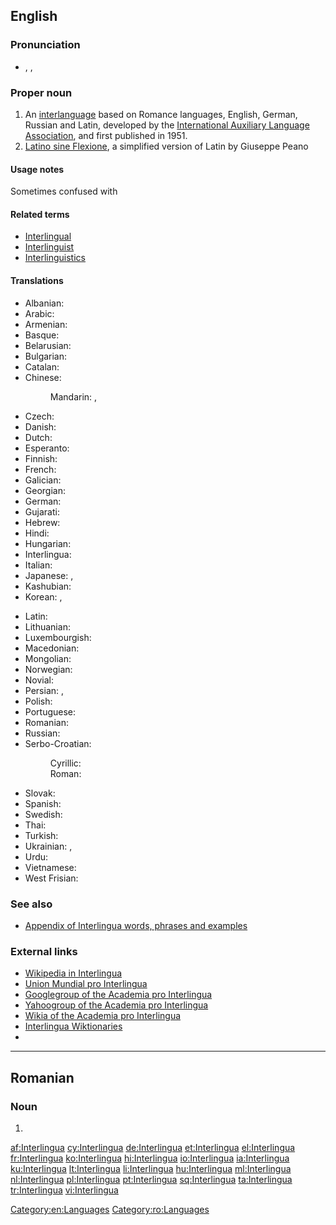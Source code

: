 {{also|interlingua}}
==English==
{{wikipedia}}
{{interwiktionary|code=ia}}

===Pronunciation===
* {{enPR|ĭn'tə(r)lĭng"wə}}, {{IPA|/ˈɪntə(r)ˌlɪŋɡwə/}}, {{X-SAMPA|/"Int@(r)%lINgw@/}}

===Proper noun===
{{en-proper noun}}

# An [[interlanguage]] based on Romance languages, English, German, Russian and Latin, developed by the [[International Auxiliary Language Association]], and first published in 1951.
# [[Latino sine Flexione]], a simplified version of Latin by Giuseppe Peano

====Usage notes====
Sometimes confused with {{term|Interlingue}}

====Related terms====
* [[Interlingual]]
* [[Interlinguist]]
* [[Interlinguistics]]

====Translations====
{{trans-top|interlanguage based on Romance languages}}
* Albanian: {{t+|sq|interlingua}}
* Arabic: {{t-|ar|إنترلنغوا|f|tr=ʾintarlinġwā}}
* Armenian: {{t-|hy|ինտերլինգվա|tr=interlingva}}
* Basque: {{t+|eu|interlingua}}
* Belarusian: {{t-|be|інтэрлінгва|f|tr=interlínhva}}
* Bulgarian: {{t-|bg|интерлингва|f|tr=interlíngva}}
* Catalan: {{t+|ca|interlingua|f}}
* Chinese:
*: Mandarin: {{t+|cmn|國際語|sc=Hani}},  {{t+|cmn|国际语|tr=Guójìyǔ|sc=Hani}}
* Czech: {{t+|cs|interlingua}}
* Danish: {{t-|da|interlingua}}
* Dutch: {{t+|nl|Interlingua}}
* Esperanto: {{t+|eo|Interlingvao}}
* Finnish: {{t+|fi|interlingua}}
* French: {{t+|fr|Interlingua}}
* Galician: {{t-|gl|Interlingua}}
* Georgian: {{t-|ka|ინტერლინგუა|tr=interlingua|sc=Geor}}
* German: {{t+|de|Interlingua}}
* Gujarati: {{t-|gu|ઇંટરલિંગુઆ|tr=inṭaraliṅgu'ā}}
* Hebrew: {{t-|he|אינטרלינגואה|f|tr=interlingua}}
* Hindi: {{t+|hi|इंटरलिंगुआ|tr=inṭaraliṅgu'ā}}
* Hungarian: {{t+|hu|interlingva}}
* Interlingua: {{t+|ia|interlingua}}
* Italian: {{t+|it|interlingua}}
* Japanese: {{t+|ja|インターリングア|tr=Intāringua}}, {{t-|ja|インターリングア語|tr=Intāringua-go}}
* Kashubian: {{t-|csb|interlingua}}
* Korean: {{t-|ko|인테르링구아|tr=Intereuringgua|sc=Hang}}, {{t-|ko|인터링구아|tr=Inteoringgua|sc=Hang}}
{{trans-mid}}
* Latin: {{t-|la|Interlingua}}
* Lithuanian: {{t+|lt|Interlingua}}
* Luxembourgish: {{t-|lb|Interlingua}}
* Macedonian: {{t-|mk|интерлингва|f|tr=interlíngva}}
* Mongolian: {{t-|mn|интерлингва|tr=interlíngva|sc=Cyrl}}
* Norwegian: {{t-|no|Interlingua}}
* Novial: {{tø|nov|interlingua}}
* Persian: {{t-|fa|زبان میانجی|tr=zabân-e miyânji}}, {{t-|fa|اینترلینگو|tr=interlingua}}
* Polish: {{t+|pl|interlingua|f}}
* Portuguese: {{t+|pt|interlíngua|f}}
* Romanian: {{t-|ro|Interlingua}}
* Russian: {{t+|ru|интерлингва|f|tr=intɛrlíngva}}
* Serbo-Croatian:
*: Cyrillic: {{t-|sh|интерлингва|m}}
*: Roman: {{t-|sh|interlingva|m}}
* Slovak: {{t-|sk|Interlingua}}
* Spanish: {{t+|es|interlingua|f}}
* Swedish: {{t+|sv|interlingua}}
* Thai: {{t-|th|ภาษาอินเตอร์ลิงกวา|tr=paasăa inderlinggwaa}}
* Turkish: {{t+|tr|İnterlingua}}
* Ukrainian: {{t+|uk|інтерлінгва|f|tr=interlínhva, interlíngva}}, {{t+|uk|інтерлінґва|f|tr=interlíngva, interlínhva}}
* Urdu: {{t-|ur|انٹرلنگوا|tr=inṭaraliṅgu'ā}}
* Vietnamese: {{t+|vi|Interlingua}}
* West Frisian: {{t-|fy|Ynterlingua}}
{{trans-bottom}}

===See also===
* [[Appendix:Interlingua|Appendix of Interlingua words, phrases and examples]]

===External links===
* [http://ia.wikipedia.org Wikipedia in Interlingua]
* [http://www.interlingua.com Union Mundial pro Interlingua]
* [http://www.googlegroups.com/group/academiaprointerlingua/ Googlegroup of the Academia pro Interlingua]
* [http://www.yahoogroups.com/group/academiaprointerlingua/ Yahoogroup of the Academia pro Interlingua]
* [http://interlingua.wikia.com/wiki/Pagina_principal/en Wikia of the Academia pro Interlingua]
* [http://ia.wiktionary.org/wiki/Frontispicio Interlingua Wiktionaries]
* {{ISO 639|link=Ethnologue|1code=ia|code=ina}}

[[Category:en:Languages]]

----

==Romanian==

===Noun===
{{head|ro|proper noun|g=f}}

# {{l|en|Interlingua}}

[[Category:ro:Languages]]

[[af:Interlingua]]
[[cy:Interlingua]]
[[de:Interlingua]]
[[et:Interlingua]]
[[el:Interlingua]]
[[fr:Interlingua]]
[[ko:Interlingua]]
[[hi:Interlingua]]
[[io:Interlingua]]
[[ia:Interlingua]]
[[ku:Interlingua]]
[[lt:Interlingua]]
[[li:Interlingua]]
[[hu:Interlingua]]
[[ml:Interlingua]]
[[nl:Interlingua]]
[[pl:Interlingua]]
[[pt:Interlingua]]
[[sq:Interlingua]]
[[ta:Interlingua]]
[[tr:Interlingua]]
[[vi:Interlingua]]